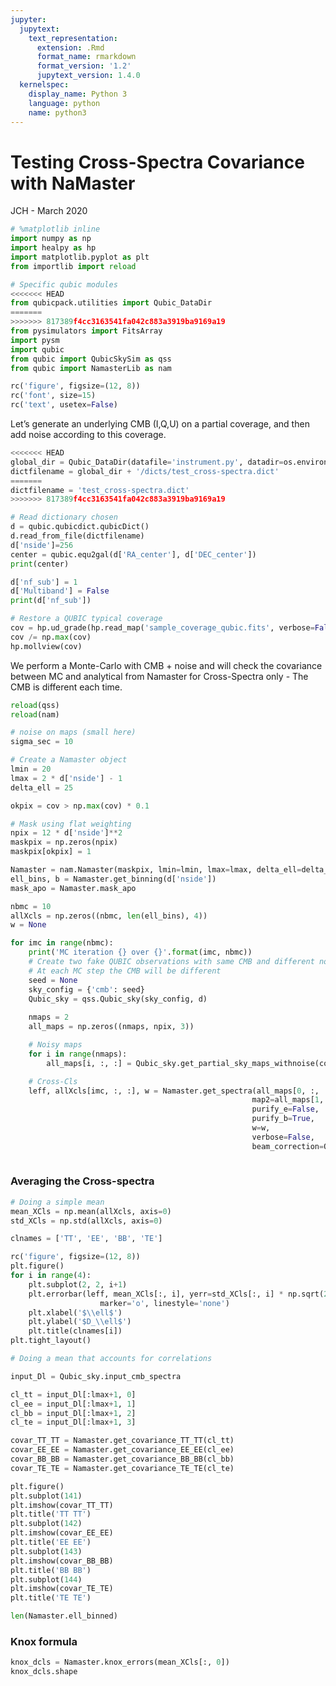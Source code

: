 ```yaml
---
jupyter:
  jupytext:
    text_representation:
      extension: .Rmd
      format_name: rmarkdown
      format_version: '1.2'
      jupytext_version: 1.4.0
  kernelspec:
    display_name: Python 3
    language: python
    name: python3
---
```


# Testing Cross-Spectra Covariance with NaMaster
JCH - March 2020

```python
# %matplotlib inline
import numpy as np
import healpy as hp
import matplotlib.pyplot as plt
from importlib import reload

# Specific qubic modules
<<<<<<< HEAD
from qubicpack.utilities import Qubic_DataDir
=======
>>>>>>> 817389f4cc3163541fa042c883a3919ba9169a19
from pysimulators import FitsArray
import pysm
import qubic
from qubic import QubicSkySim as qss
from qubic import NamasterLib as nam

rc('figure', figsize=(12, 8))
rc('font', size=15)
rc('text', usetex=False)
```

Let's generate an underlying CMB (I,Q,U) on a partial coverage, and then add noise according to this coverage.

```python
<<<<<<< HEAD
global_dir = Qubic_DataDir(datafile='instrument.py', datadir=os.environ['QUBIC_DATADIR'])
dictfilename = global_dir + '/dicts/test_cross-spectra.dict'
=======
dictfilename = 'test_cross-spectra.dict'
>>>>>>> 817389f4cc3163541fa042c883a3919ba9169a19

# Read dictionary chosen
d = qubic.qubicdict.qubicDict()
d.read_from_file(dictfilename)
d['nside']=256
center = qubic.equ2gal(d['RA_center'], d['DEC_center'])
print(center)

d['nf_sub'] = 1
d['Multiband'] = False
print(d['nf_sub'])

# Restore a QUBIC typical coverage
cov = hp.ud_grade(hp.read_map('sample_coverage_qubic.fits', verbose=False), d['nside'])
cov /= np.max(cov)
hp.mollview(cov)
```

We perform a Monte-Carlo with CMB + noise and will check the covariance between MC and analytical from Namaster for Cross-Spectra only - The CMB is different each time.

```python
reload(qss)
reload(nam)

# noise on maps (small here)
sigma_sec = 10

# Create a Namaster object
lmin = 20
lmax = 2 * d['nside'] - 1
delta_ell = 25

okpix = cov > np.max(cov) * 0.1

# Mask using flat weighting
npix = 12 * d['nside']**2
maskpix = np.zeros(npix)
maskpix[okpix] = 1

Namaster = nam.Namaster(maskpix, lmin=lmin, lmax=lmax, delta_ell=delta_ell)
ell_bins, b = Namaster.get_binning(d['nside'])
mask_apo = Namaster.mask_apo

nbmc = 10
allXcls = np.zeros((nbmc, len(ell_bins), 4))
w = None

for imc in range(nbmc):
    print('MC iteration {} over {}'.format(imc, nbmc))
    # Create two fake QUBIC observations with same CMB and different noise
    # At each MC step the CMB will be different
    seed = None
    sky_config = {'cmb': seed}
    Qubic_sky = qss.Qubic_sky(sky_config, d)
    
    nmaps = 2
    all_maps = np.zeros((nmaps, npix, 3))

    # Noisy maps
    for i in range(nmaps):
        all_maps[i, :, :] = Qubic_sky.get_partial_sky_maps_withnoise(cov, sigma_sec=sigma_sec)

    # Cross-Cls
    leff, allXcls[imc, :, :], w = Namaster.get_spectra(all_maps[0, :, :].T, mask_apo, 
                                                      map2=all_maps[1, :, :].T,
                                                      purify_e=False, 
                                                      purify_b=True, 
                                                      w=w, 
                                                      verbose=False,
                                                      beam_correction=Qubic_sky.instrument['beams'])
        

```

### Averaging the Cross-spectra

```python
# Doing a simple mean 
mean_XCls = np.mean(allXcls, axis=0)
std_XCls = np.std(allXcls, axis=0)

clnames = ['TT', 'EE', 'BB', 'TE']

rc('figure', figsize=(12, 8))
plt.figure()
for i in range(4):
    plt.subplot(2, 2, i+1)
    plt.errorbar(leff, mean_XCls[:, i], yerr=std_XCls[:, i] * np.sqrt(2),
                    marker='o', linestyle='none')
    plt.xlabel('$\\ell$')
    plt.ylabel('$D_\\ell$')
    plt.title(clnames[i])
plt.tight_layout()
```

```python
# Doing a mean that accounts for correlations

input_Dl = Qubic_sky.input_cmb_spectra

cl_tt = input_Dl[:lmax+1, 0]
cl_ee = input_Dl[:lmax+1, 1]
cl_bb = input_Dl[:lmax+1, 2]
cl_te = input_Dl[:lmax+1, 3]

covar_TT_TT = Namaster.get_covariance_TT_TT(cl_tt)
covar_EE_EE = Namaster.get_covariance_EE_EE(cl_ee)
covar_BB_BB = Namaster.get_covariance_BB_BB(cl_bb)
covar_TE_TE = Namaster.get_covariance_TE_TE(cl_te)

plt.figure()
plt.subplot(141)
plt.imshow(covar_TT_TT)
plt.title('TT TT')
plt.subplot(142)
plt.imshow(covar_EE_EE)
plt.title('EE EE')
plt.subplot(143)
plt.imshow(covar_BB_BB)
plt.title('BB BB')
plt.subplot(144)
plt.imshow(covar_TE_TE)
plt.title('TE TE')

```

```python
len(Namaster.ell_binned)
```

### Knox formula

```python
knox_dcls = Namaster.knox_errors(mean_XCls[:, 0])
knox_dcls.shape
```

```python

```
